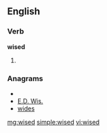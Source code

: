 ==English==

===Verb===
'''wised'''

# {{past of|[[wise]]}}

===Anagrams===
* {{alphagram|deisw}}
* [[E.D. Wis.#English|E.D. Wis.]]
* [[wides#English|wides]]

[[mg:wised]]
[[simple:wised]]
[[vi:wised]]